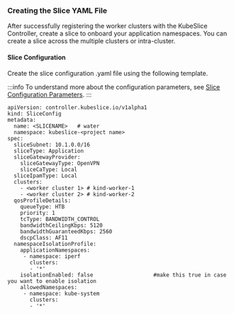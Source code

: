 ### Creating the Slice YAML File 
After successfully registering the worker clusters with the KubeSlice Controller, create 
a slice to onboard your application namespaces. You can create a slice across the 
multiple clusters or intra-cluster.

#### Slice Configuration 
Create the slice configuration .yaml file using the following template.

:::info
To understand more about the configuration parameters, see [Slice
Configuration Parameters](/versioned_docs/version-0.2.0/getting-started-with-cloud-clusters/installing-kubeslice/configuration-parameters.mdx#slice-configuration-parameters).
:::

```
apiVersion: controller.kubeslice.io/v1alpha1
kind: SliceConfig
metadata:
  name: <SLICENAME>   # water
  namespace: kubeslice-<project name>
spec:
  sliceSubnet: 10.1.0.0/16
  sliceType: Application
  sliceGatewayProvider:
    sliceGatewayType: OpenVPN
    sliceCaType: Local
  sliceIpamType: Local
  clusters:
    - <worker cluster 1> # kind-worker-1
    - <worker cluster 2> # kind-worker-2
  qosProfileDetails:
    queueType: HTB
    priority: 1
    tcType: BANDWIDTH_CONTROL
    bandwidthCeilingKbps: 5120
    bandwidthGuaranteedKbps: 2560
    dscpClass: AF11
  namespaceIsolationProfile:
    applicationNamespaces:
     - namespace: iperf
       clusters:
       - '*'
    isolationEnabled: false                   #make this true in case you want to enable isolation
    allowedNamespaces:
     - namespace: kube-system
       clusters:
       - '*'
```